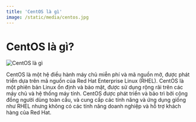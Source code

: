 ```yaml
---
title: 'CentOS là gì'
image: /static/media/centos.jpg
---
```


# CentOS là gì?

![CentOS là gì](/static/media/centos.jpg)

CentOS là một hệ điều hành máy chủ miễn phí và mã nguồn mở, được phát triển dựa trên mã nguồn của Red Hat Enterprise Linux (RHEL). CentOS là một phiên bản Linux ổn định và bảo mật, được sử dụng rộng rãi trên các máy chủ và hệ thống máy tính. CentOS được phát triển và bảo trì bởi cộng đồng người dùng toàn cầu, và cung cấp các tính năng và ứng dụng giống như RHEL nhưng không có các tính năng doanh nghiệp và hỗ trợ khách hàng của Red Hat.
